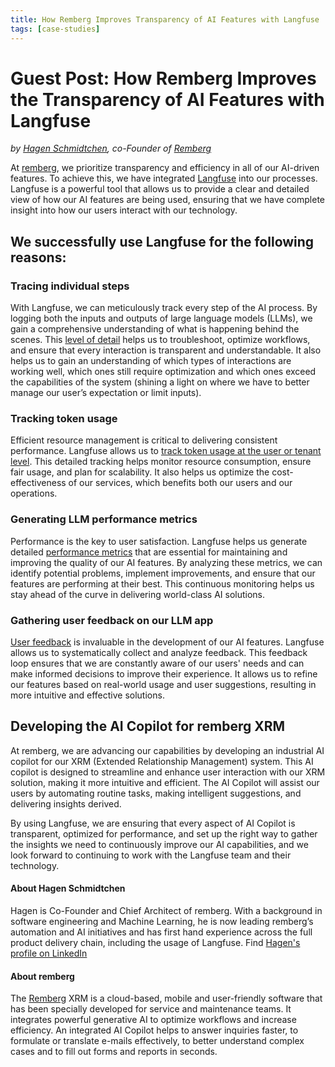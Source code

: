 ```yaml
---
title: How Remberg Improves Transparency of AI Features with Langfuse
tags: [case-studies]
---
```


# Guest Post: How Remberg Improves the Transparency of AI Features with Langfuse

_by [Hagen Schmidtchen](https://www.linkedin.com/in/hagen-schmidtchen/), co-Founder of [Remberg](https://remberg.de/)_

At [remberg](https://remberg.de), we prioritize transparency and efficiency in all of our AI-driven features. To achieve this, we have integrated [Langfuse](/docs) into our processes. Langfuse is a powerful tool that allows us to provide a clear and detailed view of how our AI features are being used, ensuring that we have complete insight into how our users interact with our technology.

## We successfully use Langfuse for the following reasons:

### Tracing individual steps

With Langfuse, we can meticulously track every step of the AI process. By logging both the inputs and outputs of large language models (LLMs), we gain a comprehensive understanding of what is happening behind the scenes. This [level of detail](/docs/tracing) helps us to troubleshoot, optimize workflows, and ensure that every interaction is transparent and understandable. It also helps us to gain an understanding of which types of interactions are working well, which ones still require optimization and which ones exceed the capabilities of the system (shining a light on where we have to better manage our user’s expectation or limit inputs).

### Tracking token usage

Efficient resource management is critical to delivering consistent performance. Langfuse allows us to [track token usage at the user or tenant level](/docs/model-usage-and-cost). This detailed tracking helps monitor resource consumption, ensure fair usage, and plan for scalability. It also helps us optimize the cost-effectiveness of our services, which benefits both our users and our operations.

### Generating LLM performance metrics

Performance is the key to user satisfaction. Langfuse helps us generate detailed [performance metrics](/docs/analytics/overview) that are essential for maintaining and improving the quality of our AI features. By analyzing these metrics, we can identify potential problems, implement improvements, and ensure that our features are performing at their best. This continuous monitoring helps us stay ahead of the curve in delivering world-class AI solutions.

### Gathering user feedback on our LLM app

[User feedback](/docs/scores/user-feedback) is invaluable in the development of our AI features. Langfuse allows us to systematically collect and analyze feedback. This feedback loop ensures that we are constantly aware of our users' needs and can make informed decisions to improve their experience. It allows us to refine our features based on real-world usage and user suggestions, resulting in more intuitive and effective solutions.

## Developing the AI Copilot for remberg XRM

At remberg, we are advancing our capabilities by developing an industrial AI copilot for our XRM (Extended Relationship Management) system. This AI copilot is designed to streamline and enhance user interaction with our XRM solution, making it more intuitive and efficient. The AI Copilot will assist our users by automating routine tasks, making intelligent suggestions, and delivering insights derived.

By using Langfuse, we are ensuring that every aspect of AI Copilot is transparent, optimized for performance, and set up the right way to gather the insights we need to continuously improve our AI capabilities, and we look forward to continuing to work with the Langfuse team and their technology.

#### About Hagen Schmidtchen

Hagen is Co-Founder and Chief Architect of remberg. With a background in software engineering and Machine Learning, he is now leading remberg’s automation and AI initiatives and has first hand experience across the full product delivery chain, including the usage of Langfuse.
Find [Hagen's profile on LinkedIn](https://www.linkedin.com/in/hagen-schmidtchen/)

#### About remberg

The [Remberg](https://remberg.de/) XRM is a cloud-based, mobile and user-friendly software that has been specially developed for service and maintenance teams. It integrates powerful generative AI to optimize workflows and increase efficiency. An integrated AI Copilot helps to answer inquiries faster, to formulate or translate e-mails effectively, to better understand complex cases and to fill out forms and reports in seconds.
